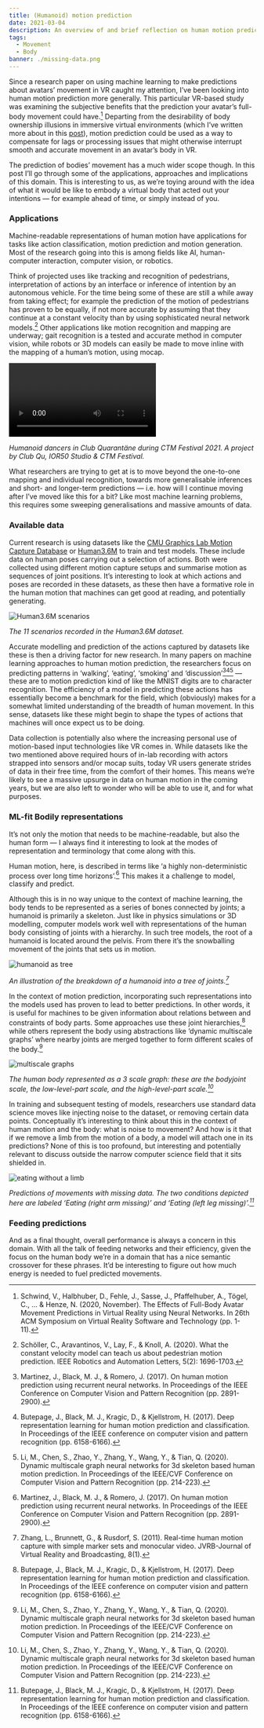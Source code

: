 ```yaml
---
title: (Humanoid) motion prediction
date: 2021-03-04
description: An overview of and brief reflection on human motion prediction.
tags:
  - Movement
  - Body
banner: ./missing-data.png
---
```


Since a research paper on using machine learning to make predictions about avatars’ movement in VR caught my attention, I’ve been looking into human motion prediction more generally. This particular VR-based study was examining the subjective benefits that the prediction your avatar’s full-body movement could have.[^1] Departing from the desirability of body ownership illusions in immersive virtual environments (which I’ve written more about in this [post](./new-forms-of-realism-illusions-of-bodies-in-impossible-spaces)), motion prediction could be used as a way to compensate for lags or processing issues that might otherwise interrupt smooth and accurate movement in an avatar’s body in VR.

The prediction of bodies’ movement has a much wider scope though. In this post I’ll go through some of the applications, approaches and implications of this domain. This is interesting to us, as we’re toying around with the idea of what it would be like to embody a virtual body that acted out your intentions — for example ahead of time, or simply instead of you.

### Applications

Machine-readable representations of human motion have applications for tasks like action classification, motion prediction and motion generation. Most of the research going into this is among fields like AI, human-computer interaction, computer vision, or robotics. 

Think of projected uses like tracking and recognition of pedestrians, interpretation of actions by an interface or inference of intention by an autonomous vehicle. For the time being some of these are still a while away from taking effect; for example the prediction of the motion of pedestrians has proven to be equally, if not more accurate by assuming that they continue at a constant velocity than by using sophisticated neural network models.[^2] Other applications like motion recognition and mapping are underway; gait recognition is a tested and accurate method in computer vision, while robots or 3D models can easily be made to move inline with the mapping of a human’s motion, using mocap.


<Video
  videoSrcURL="https://www.youtube.com/embed/7-UtQlbWfz4"
  videoTitle="Humanoid dancers in Club Quarantäne"
/>

_Humanoid dancers in Club Quarantäne during CTM Festival 2021. A project by Club Qu, IOR50 Studio & CTM Festival._

What researchers are trying to get at is to move beyond the one-to-one mapping and individual recognition, towards more generalisable inferences and short- and longer-term predictions — i.e. how will I continue moving after I’ve moved like this for a bit? Like most machine learning problems, this requires some sweeping generalisations and massive amounts of data.

### Available data

Current research is using datasets like the [CMU Graphics Lab Motion Capture Database](http://mocap.cs.cmu.edu/) or [Human3.6M](http://vision.imar.ro/human3.6m/description.php) to train and test models. These include data on human poses carrying out a selection of actions. Both were collected using different motion capture setups and summarise motion as sequences of joint positions. It’s interesting to look at which actions and poses are recorded in these datasets, as these then have a formative role in the human motion that machines can get good at reading, and potentially generating.

![Human3.6M scenarios](./scenarios.png)

_The 11 scenarios recorded in the Human3.6M dataset._

Accurate modelling and prediction of the actions captured by datasets like these is then a driving factor for new research. In many papers on machine learning approaches to human motion prediction, the researchers focus on predicting patterns in ‘walking’, ‘eating’, ‘smoking’ and ‘discussion’[^3][^4][^5] — these are  to motion prediction kind of like the MNIST digits are to character recognition. The efficiency of a model in predicting these actions has essentially become a benchmark for the field, which (obviously) makes for a somewhat limited understanding of the breadth of human movement. In this sense, datasets like these might begin to shape the types of actions that machines will once expect us to be doing.

Data collection is potentially also where the increasing personal use of motion-based input technologies like VR comes in. While datasets like the two mentioned above required hours of in-lab recording with actors strapped into sensors and/or mocap suits, today VR users generate strides of data in their free time, from the comfort of their homes. This means we’re likely to see a massive upsurge in data on human motion in the coming years, but we are also left to wonder who will be able to use it, and for what purposes.

### ML-fit Bodily representations

It’s not only the motion that needs to be machine-readable, but also the human form — I always find it interesting to look at the modes of representation and terminology that come along with this.

Human motion, here, is described in terms like ‘a highly non-deterministic process over long time horizons’.[^3] This makes it a challenge to model, classify and predict.

Although this is in no way unique to the context of machine learning, the body tends to be represented as a series of bones connected by joints; a humanoid is primarily a skeleton. Just like in physics simulations or 3D modelling, computer models work well with representations of the human body consisting of joints with a hierarchy. In such tree models, the root of a humanoid is located around the pelvis. From there it’s the snowballing movement of the joints that sets us in motion.

![humanoid as tree](./tree.jpg)

_An illustration of the breakdown of a humanoid into a tree of joints.[^6]_

In the context of motion prediction, incorporating such representations into the models used has proven to lead to better predictions. In other words, it is useful for machines to be given information about relations between and constraints of body parts. Some approaches use these joint hierarchies,[^4] while others represent the body using abstractions like ‘dynamic multiscale graphs’ where nearby joints are merged together to form different scales of the body.[^5]

![multiscale graphs](./multiscale-graphs.png)

_The human body represented as a 3 scale graph: these are the bodyjoint scale, the low-level-part scale, and the high-level-part scale.[^5]_

In training and subsequent testing of models, researchers use standard data science moves like injecting noise to the dataset, or removing certain data points. Conceptually it’s interesting to think about this in the context of human motion and the body: what is noise to movement? And how is it that if we remove a limb from the motion of a body, a model will attach one in its predictions? None of this is too profound, but interesting and potentially relevant to discuss outside the narrow computer science field that it sits shielded in.

![eating without a limb](./missing-data.png)

_Predictions of movements with missing data. The two conditions depicted here are labeled ‘Eating (right arm missing)’ and ‘Eating (left leg missing)’.[^4]_

### Feeding predictions

And as a final thought, overall performance is always a concern in this domain. With all the talk of feeding networks and their efficiency, given the focus on the human body we’re in a domain that has a nice semantic crossover for these phrases. It’d be interesting to figure out how much energy is needed to fuel predicted movements.

[^1]: Schwind, V., Halbhuber, D., Fehle, J., Sasse, J., Pfaffelhuber, A., Tögel, C., ... & Henze, N. (2020, November). The Effects of Full-Body Avatar Movement Predictions in Virtual Reality using Neural Networks. In 26th ACM Symposium on Virtual Reality Software and Technology (pp. 1-11).

[^2]: Schöller, C., Aravantinos, V., Lay, F., & Knoll, A. (2020). What the constant velocity model can teach us about pedestrian motion prediction. IEEE Robotics and Automation Letters, 5(2): 1696-1703.

[^3]: Martinez, J., Black, M. J., & Romero, J. (2017). On human motion prediction using recurrent neural networks. In Proceedings of the IEEE Conference on Computer Vision and Pattern Recognition (pp. 2891-2900).

[^4]: Butepage, J., Black, M. J., Kragic, D., & Kjellstrom, H. (2017). Deep representation learning for human motion prediction and classification. In Proceedings of the IEEE conference on computer vision and pattern recognition (pp. 6158-6166).

[^5]: Li, M., Chen, S., Zhao, Y., Zhang, Y., Wang, Y., & Tian, Q. (2020). Dynamic multiscale graph neural networks for 3d skeleton based human motion prediction. In Proceedings of the IEEE/CVF Conference on Computer Vision and Pattern Recognition (pp. 214-223).

[^6]: Zhang, L., Brunnett, G., & Rusdorf, S. (2011). Real-time human motion capture with simple marker sets and monocular video. JVRB-Journal of Virtual Reality and Broadcasting, 8(1).

